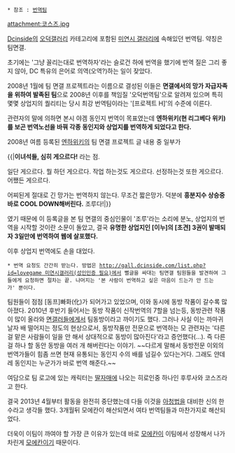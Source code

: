  * 참조 : [[번역팀]]

attachment:코스즈.jpg

[[Dcinside]]의 [[오덕갤]]러리 카테고리에 포함된 [[미연시 갤러리]]에 속해있던 번역팀. 약칭은 팀면갤.

초기에는 '그냥 꼴리는대로 번역하자'라는 슬로건 하에 번역을 했기에 번역 질은 그리 좋지 않아, DC 특유의 은어로 의역(오역?)하는 일이 잦았다.

2008년 1월에 팀 면갤 프로젝트라는 이름으로 결성된 이들은 '''면갤에서의 망가 자급자족을 위하여 발족된 팀'''으로 2008년 이후를 책임질 '오덕번역팀'으로 알려져 있으며 특히 몇몇 상업지의 퀄리티는 당시 최강 번역팀이라는 '[프로젝트 H]'의 수준에 이른다.

관련자의 말에 의하면 본시 야겜 동인지 번역이 목표였는데 '''엔하위키(현 리그베다 위키)를 보곤 번역노선을 바꿔 각종 동인지와 상업지를 번역하게 되었다고 한다.'''

2008년 여름 등록된 [[엔하위키]]의 팀 면갤 프로젝트 글 내용 중 일부가

{{|'''이녀석들, 심히 게으르다!''' 라는 점.

일단 게으르다.
뭘 하던 게으르다.
작업 하는것도 게으르다.
선정하는것 또한 게으르다.
어쨌든 게으르다.

어찌된게 절대로 긴 망가는 번역하지 않는다. 무조건 짧은망가. 덕분에 '''흥분지수 상승중 바로 COOL DOWN해버린다.''' 조루다!|}}

였기 때문에 이 등록글을 본 팀 면갤의 중심인물이 '조루'라는 소리에 분노, 상업지의 번역을 시작할 것이란 소문이 돌았고, 결국 '''유명한 상업지인 [이누]의 [초견] 3권이 발매되자 3일만에 번역하여 웹에 살포했다.'''

이후 상업지 번역에도 손을 대었다.

 * 번역 요청도 간간히 받는다. 방법은 [[http://gall.dcinside.com/list.php?id=lovegame 미연시갤러리(성인인증 필요)]]에서 뻘글을 싸대는 팀면갤 팀원들을 발견하여 그들에게 요청하면 절차는 끝. 나머지는 '본 사람이 번역하고 싶은 마음이 드는가 안 드는가' 뿐이다.

팀원들이 점점 [동프]빠화(化)가 되어가고 있었으며, 이와 동시에 동방 작품이 갈수록 많아졌다. 2010년 후반기 들어서는 동방 작품이 신작번역의 7할을 넘는등, 동방관련 작품이 많이 올라와 [[면갤러]]들에게서 팀동방이라고 까이기도 했다. 그러나 사실 이는 까마귀 날자 배 떨어지는 정도의 현상으로서, 동방작품만 전문으로 번역하는 모 관련자는 '다른 걸 맡은 사람들이 일을 안 해서 상대적으로 동방이 많아진다'라고 증언했다(…). 즉 다른 걸 하나 할 동안 동방을 여러 개 해버린다는 이야기. ~~다르게 말해서 동방전문 이외의 번역가들이 힘좀 쓰면 현재 유통되는 동인지 수의 배를 넘길수 있다는거다. 그래도 얀데레 동인지는 누군가가 바로 번역 해준다.~~

여담으로 팀 로고에 있는 캐릭터는 [[딸자매]]에 나오는 히로인중 하나인 후루사와 코스즈라고 한다.

결국 2013년 4월부터 활동을 완전히 중단했는데 다들 이것을 [[아청법]]을 대비한 신의 한수라고 생각들 했다.
3개월뒤 모에칸이 해산되면서 여타 번역팀들과 마찬가지로 해산되었다.

더욱이 이팀이 까여야 할 가장 큰 이유가 있는데 바로 [[모에칸]]이 이팀에서 성장해서 나가 차린게 [[모에칸]]이기 때문이다.
